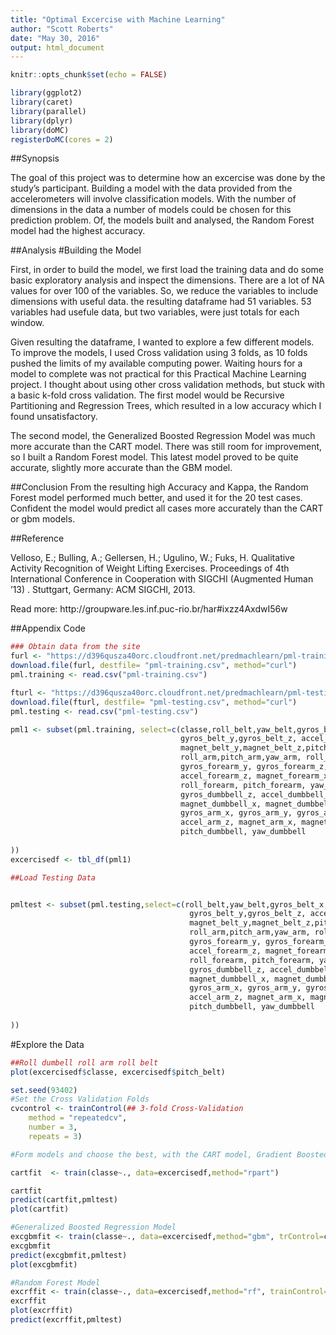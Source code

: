 ```yaml
---
title: "Optimal Excercise with Machine Learning"
author: "Scott Roberts"
date: "May 30, 2016"
output: html_document
---
```


```r
knitr::opts_chunk$set(echo = FALSE)

library(ggplot2)
library(caret)
library(parallel)
library(dplyr)
library(doMC)
registerDoMC(cores = 2)
```

##Synopsis

The goal of this project was to determine how an excercise was done by the study's participant. Building a model with the data provided from the accelerometers will involve classification models.  With the number of dimensions in the data a number of models could be chosen for this prediction problem. Of, the models built and analysed, the Random Forest model had the highest accuracy. 

##Analysis
#Building the Model

First, in order to build the model, we first load the training data and do some basic exploratory analysis and inspect the dimensions. There are a lot of NA values for over 100 of the variables.  So, we reduce the variables to include dimensions with useful data. the resulting dataframe had 51 variables.  53 variables had usefule data, but two variables,  were just totals for each window.



Given resulting the dataframe, I wanted to explore a few different models. To improve the models, I used Cross validation using 3 folds, as 10 folds pushed the limits of my available computing power. Waiting hours for a model to complete was not practical for this Practical Machine Learning project.  I thought about using other cross validation methods, but stuck with a basic k-fold cross validation. The first model would be Recursive Partitioning and Regression Trees, which resulted in a low accuracy which I found unsatisfactory. 

The second model, the Generalized Boosted Regression Model was much more accurate than the CART model. There was still room for improvement, so I built a Random Forest model. This latest model proved to be quite accurate, slightly more accurate than the GBM model.

##Conclusion
From the resulting high Accuracy and Kappa, the Random Forest model performed much better, and used it for the 20 test cases.  Confident the model would predict all cases more accurately than the CART or gbm models.

##Reference

Velloso, E.; Bulling, A.; Gellersen, H.; Ugulino, W.; Fuks, H. Qualitative Activity Recognition of Weight Lifting Exercises. Proceedings of 4th International Conference in Cooperation with SIGCHI (Augmented Human '13) . Stuttgart, Germany: ACM SIGCHI, 2013.

Read more: http://groupware.les.inf.puc-rio.br/har#ixzz4AxdwI56w

##Appendix Code

```r

### Obtain data from the site
furl <- "https://d396qusza40orc.cloudfront.net/predmachlearn/pml-training.csv"
download.file(furl, destfile= "pml-training.csv", method="curl")
pml.training <- read.csv("pml-training.csv")

fturl <- "https://d396qusza40orc.cloudfront.net/predmachlearn/pml-testing.csv"
download.file(fturl, destfile= "pml-testing.csv", method="curl")
pml.testing <- read.csv("pml-testing.csv")

pml1 <- subset(pml.training, select=c(classe,roll_belt,yaw_belt,gyros_belt_x,
                                      gyros_belt_y,gyros_belt_z, accel_belt_x,accel_belt_y,accel_belt_z,magnet_belt_x,
                                      magnet_belt_y,magnet_belt_z,pitch_belt, pitch_forearm,
                                      roll_arm,pitch_arm,yaw_arm, roll_forearm, gyros_forearm_x,
                                      gyros_forearm_y, gyros_forearm_z, accel_forearm_x, accel_forearm_y, 
                                      accel_forearm_z, magnet_forearm_x, magnet_forearm_y, magnet_forearm_z,total_accel_forearm,
                                      roll_forearm, pitch_forearm, yaw_forearm,gyros_dumbbell_x, gyros_dumbbell_y,
                                      gyros_dumbbell_z, accel_dumbbell_x, accel_dumbbell_y, accel_dumbbell_z,
                                      magnet_dumbbell_x, magnet_dumbbell_y, magnet_dumbbell_z,
                                      gyros_arm_x, gyros_arm_y, gyros_arm_z, accel_arm_x,accel_arm_y,
                                      accel_arm_z, magnet_arm_x, magnet_arm_y, magnet_arm_z,roll_dumbbell,
                                      pitch_dumbbell, yaw_dumbbell
                                      
))
excercisedf <- tbl_df(pml1)

##Load Testing Data


pmltest <- subset(pml.testing,select=c(roll_belt,yaw_belt,gyros_belt_x,
                                        gyros_belt_y,gyros_belt_z, accel_belt_x,accel_belt_y,accel_belt_z,magnet_belt_x,
                                        magnet_belt_y,magnet_belt_z,pitch_belt, pitch_forearm,
                                        roll_arm,pitch_arm,yaw_arm, roll_forearm, gyros_forearm_x,
                                        gyros_forearm_y, gyros_forearm_z, accel_forearm_x, accel_forearm_y, 
                                        accel_forearm_z, magnet_forearm_x, magnet_forearm_y, magnet_forearm_z,total_accel_forearm,
                                        roll_forearm, pitch_forearm, yaw_forearm,gyros_dumbbell_x, gyros_dumbbell_y,
                                        gyros_dumbbell_z, accel_dumbbell_x, accel_dumbbell_y, accel_dumbbell_z,
                                        magnet_dumbbell_x, magnet_dumbbell_y, magnet_dumbbell_z,
                                        gyros_arm_x, gyros_arm_y, gyros_arm_z, accel_arm_x,accel_arm_y,
                                        accel_arm_z, magnet_arm_x, magnet_arm_y, magnet_arm_z,roll_dumbbell,
                                        pitch_dumbbell, yaw_dumbbell
                                        
))
```
#Explore the Data

```r
##Roll dumbell roll arm roll belt
plot(excercisedf$classe, excercisedf$pitch_belt)

```


```r
set.seed(93402)
#Set the Cross Validation Folds
cvcontrol <- trainControl(## 3-fold Cross-Validation
    method = "repeatedcv",
    number = 3,
    repeats = 3)

#Form models and choose the best, with the CART model, Gradient Boosted Machine and Random Forests

cartfit  <- train(classe~., data=excercisedf,method="rpart")

cartfit
predict(cartfit,pmltest)
plot(cartfit)

#Generalized Boosted Regression Model
excgbmfit <- train(classe~., data=excercisedf,method="gbm", trControl=cvcontrol, verbose=FALSE )
excgbmfit
predict(excgbmfit,pmltest)
plot(excgbmfit)

#Random Forest Model
excrffit <- train(classe~., data=excercisedf,method="rf", trainControl=cvcontrol,verbose=FALSE )
excrffit
plot(excrffit)
predict(excrffit,pmltest)

```
